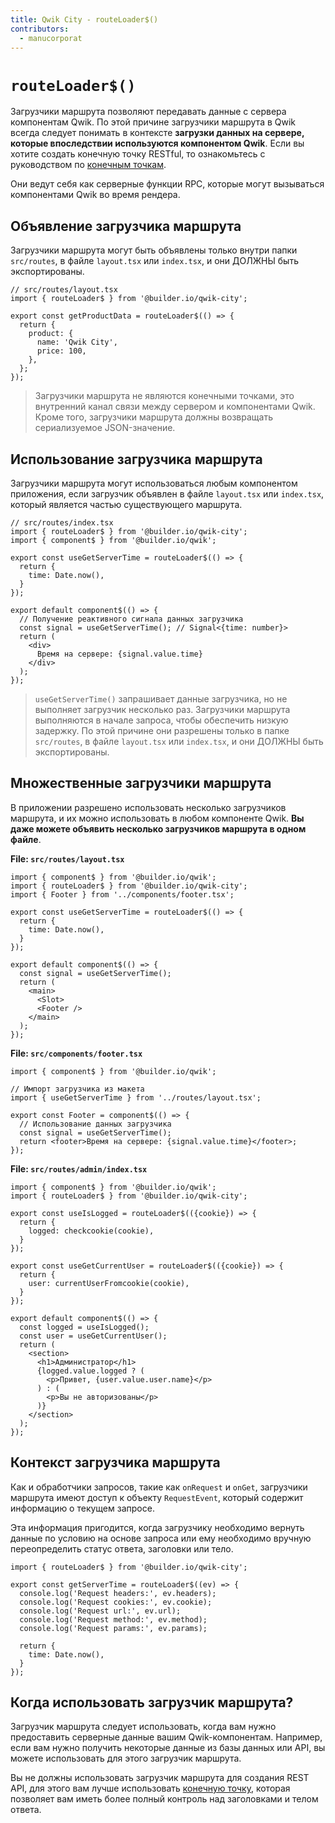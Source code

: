 ```yaml
---
title: Qwik City - routeLoader$()
contributors:
  - manucorporat
---
```


# `routeLoader$()`

Загрузчики маршрута позволяют передавать данные с сервера компонентам Qwik. По этой причине загрузчики маршрута в Qwik всегда следует понимать в контексте **загрузки данных на сервере, которые впоследствии используются компонентом Qwik**. Если вы хотите создать конечную точку RESTful, то ознакомьтесь с руководством по [конечным точкам](../endpoints/index.mdx).

Они ведут себя как серверные функции RPC, которые могут вызываться компонентами Qwik во время рендера.

## Объявление загрузчика маршрута

Загрузчики маршрута могут быть объявлены только внутри папки `src/routes`, в файле `layout.tsx` или `index.tsx`, и они ДОЛЖНЫ быть экспортированы.

```tsx
// src/routes/layout.tsx
import { routeLoader$ } from '@builder.io/qwik-city';

export const getProductData = routeLoader$(() => {
  return {
    product: {
      name: 'Qwik City',
      price: 100,
    },
  };
});
```

> Загрузчики маршрута не являются конечными точками, это внутренний канал связи между сервером и компонентами Qwik. Кроме того, загрузчики маршрута должны возвращать сериализуемое JSON-значение.

## Использование загрузчика маршрута

Загрузчики маршрута могут использоваться любым компонентом приложения, если загрузчик объявлен в файле `layout.tsx` или `index.tsx`, который является частью существующего маршрута.

```tsx
// src/routes/index.tsx
import { routeLoader$ } from '@builder.io/qwik-city';
import { component$ } from '@builder.io/qwik';

export const useGetServerTime = routeLoader$(() => {
  return {
    time: Date.now(),
  }
});

export default component$(() => {
  // Получение реактивного сигнала данных загрузчика
  const signal = useGetServerTime(); // Signal<{time: number}>
  return (
    <div>
      Время на сервере: {signal.value.time}
    </div>
  );
});
```

> `useGetServerTime()` запрашивает данные загрузчика, но не выполняет загрузчик несколько раз. Загрузчики маршрута выполняются в начале запроса, чтобы обеспечить низкую задержку. По этой причине они разрешены только в папке `src/routes`, в файле `layout.tsx` или `index.tsx`, и они ДОЛЖНЫ быть экспортированы.

## Множественные загрузчики маршрута

В приложении разрешено использовать несколько загрузчиков маршрута, и их можно использовать в любом компоненте Qwik. **Вы даже можете объявить несколько загрузчиков маршрута в одном файле**.

**File: `src/routes/layout.tsx`**

```tsx
import { component$ } from '@builder.io/qwik';
import { routeLoader$ } from '@builder.io/qwik-city';
import { Footer } from '../components/footer.tsx';

export const useGetServerTime = routeLoader$(() => {
  return {
    time: Date.now(),
  }
});

export default component$(() => {
  const signal = useGetServerTime();
  return (
    <main>
      <Slot>
      <Footer />
    </main>
  );
});
```

**File: `src/components/footer.tsx`**

```tsx
import { component$ } from '@builder.io/qwik';

// Импорт загрузчика из макета
import { useGetServerTime } from '../routes/layout.tsx';

export const Footer = component$(() => {
  // Использование данных загрузчика
  const signal = useGetServerTime();
  return <footer>Время на сервере: {signal.value.time}</footer>;
});
```

**File: `src/routes/admin/index.tsx`**

```tsx
import { component$ } from '@builder.io/qwik';
import { routeLoader$ } from '@builder.io/qwik-city';

export const useIsLogged = routeLoader$(({cookie}) => {
  return {
    logged: checkcookie(cookie),
  }
});

export const useGetCurrentUser = routeLoader$(({cookie}) => {
  return {
    user: currentUserFromcookie(cookie),
  }
});

export default component$(() => {
  const logged = useIsLogged();
  const user = useGetCurrentUser();
  return (
    <section>
      <h1>Администратор</h1>
      {logged.value.logged ? (
        <p>Привет, {user.value.user.name}</p>
      ) : (
        <p>Вы не авторизованы</p>
      )}
    </section>
  );
});
```

## Контекст загрузчика маршрута

Как и обработчики запросов, такие как `onRequest` и `onGet`, загрузчики маршрута имеют доступ к объекту `RequestEvent`, который содержит информацию о текущем запросе.

Эта информация пригодится, когда загрузчику необходимо вернуть данные по условию на основе запроса или ему необходимо вручную переопределить статус ответа, заголовки или тело.

```tsx
import { routeLoader$ } from '@builder.io/qwik-city';

export const getServerTime = routeLoader$((ev) => {
  console.log('Request headers:', ev.headers);
  console.log('Request cookies:', ev.cookie);
  console.log('Request url:', ev.url);
  console.log('Request method:', ev.method);
  console.log('Request params:', ev.params);

  return {
    time: Date.now(),
  }
});
```

## Когда использовать загрузчик маршрута?

Загрузчик маршрута следует использовать, когда вам нужно предоставить серверные данные вашим Qwik-компонентам. Например, если вам нужно получить некоторые данные из базы данных или API, вы можете использовать для этого загрузчик маршрута.

Вы не должны использовать загрузчик маршрута для создания REST API, для этого вам лучше использовать [конечную точку](../endpoints/index.mdx), которая позволяет вам иметь более полный контроль над заголовками и телом ответа.
